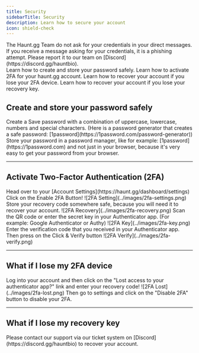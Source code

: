 ```yaml
---
title: Security
sidebarTitle: Security
description: Learn how to secure your account
icon: shield-check
---
```


<Warning>
    The Haunt.gg Team do not ask for your credentials in your direct messages. If you receive a message asking for your credentials, it is a phishing attempt. Please report it to our team on [Discord](https://discord.gg/hauntbio).
</Warning>

<div className="mobile-only">
<Card title="Create and store your password safely" icon="circle-1" href="../guides/security#create-and-store-your-password-safely" horizontal>
Learn how to create and store your password safely.
</Card>

<Card title="Activate Two-Factor-Authetication (2FA)" icon="circle-2" href="../guides/security#activate-two-factor-authentication-2fa" horizontal>
Learn how to activate 2FA for your haunt.gg account.
</Card>

<Card title="What if I lose my 2FA device?" icon="circle-3" href="../guides/security#what-if-i-lose-my-2fa-device" horizontal>
Learn how to recover your account if you lose your 2FA device.
</Card>

<Card title="What if I lose my recovery key?" icon="circle-4" href="../guides/security#what-if-i-lose-my-recovery-key" horizontal>
Learn how to recover your account if you lose your recovery key.
</Card>
</div>

## Create and store your password safely

<Steps>
    <Step title="Create a Password">
        Create a Save password with a combination of uppercase, lowercase, numbers and special characters. (Here is a password generator that creates a safe password: [1password](https://1password.com/password-generator))
    </Step>
    <Step title="Store your Password somewhere safe">
        Store your password in a password manager, like for example: [1password](https://1password.com) and not just in your browser, because it's very easy to get your password from your browser.
    </Step>
</Steps>

---

## Activate Two-Factor Authentication (2FA)

<Steps>
    <Step title="Account Settings">
        Head over to your [Account Settings](https://haunt.gg/dashboard/settings)
    </Step>
    <Step title="Click on Enable 2FA">
        Click on the Enable 2FA Button!
        <Frame>
            ![2FA Setting](../images/2fa-settings.png)
        </Frame>
    </Step>
    <Step title="Save your Recovery Code">
        Store your recovery code somewhere safe, because you will need it to recover your account.
        <Frame>
            ![2FA Recovery](../images/2fa-recovery.png)
        </Frame>        
    </Step>
    <Step Title="Scan the QR code or enter the secret key in your authenticator app">
        Scan the QR code or enter the secret key in your Authenticator app. (For example: Google Authenticator or Authy)
        <Frame>
            ![2FA Key](../images/2fa-key.png)
        </Frame>  
    </Step>
    <Step Title="Enter your verification code">
        Enter the verification code that you received in your Authenticator app. Then press on the Click & Verify button
        <Frame>
            ![2FA Verify](../images/2fa-verify.png)
        </Frame>  
    </Step>
</Steps>

---

## What if I lose my 2FA device

<Steps>
    <Step title="Log into youraccount using your recovery code">
        Log into your account and then click on the "Lost access to your authenticator app?" link and enter your recovery code!
    <Frame>
        ![2FA Lost](../images/2fa-lost.png)
    </Frame>              
    </Step>
    <Step title="Disable your 2FA">
        Then go to settings and click on the "Disable 2FA" button to disable your 2FA.
    </Step>
</Steps>

---

## What if I lose my recovery key
 
<Info>
    Please contact our support via our ticket system on [Discord](https://discord.gg/hauntbio) to recover your account.
</Info>